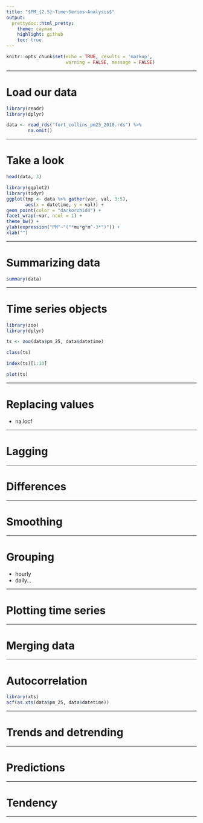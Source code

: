 ```yaml
---
title: "$PM_{2.5}~Time~Series~Analysis$"
output:
  prettydoc::html_pretty:
    theme: cayman
    highlight: github
    toc: true
---
```


```r
knitr::opts_chunk$set(echo = TRUE, results = 'markup',
                      warning = FALSE, message = FALSE)
```

---

# Load our data

```r
library(readr)
library(dplyr)

data <- read_rds("fort_collins_pm25_2018.rds") %>%
        na.omit()
```

---

# Take a look

```r
head(data, 3)
```

```r
library(ggplot2)
library(tidyr)
ggplot(tmp <- data %>% gather(var, val, 3:5),
       aes(x = datetime, y = val)) +
geom_point(color = "darkorchid4") +
facet_wrap(~var, ncol = 1) +
theme_bw() +
ylab(expression("PM"~"("*mu*g*m^-3*")")) +
xlab("")
```

---

# Summarizing data

```r
summary(data)
```


---

# Time series objects

```r
library(zoo)
library(dplyr)

ts <- zoo(data$pm_25, data$datetime)

class(ts)

index(ts)[1:10]

plot(ts)
```


---

# Replacing values

- na.locf

---

# Lagging

---

# Differences

---

# Smoothing

---

# Grouping

- hourly
- daily...

---

# Plotting time series

---

# Merging data

---

# Autocorrelation

```r
library(xts)
acf(as.xts(data$pm_25, data$datetime))
```


---

# Trends and detrending

---

# Predictions

---

# Tendency

---

